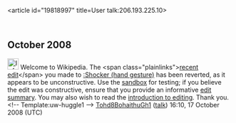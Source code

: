 <article id="19818997" title=User talk:206.193.225.10>
	<talkpage id="19818997" title="User talk:206.193.225.10">

== October 2008 ==

[[Image:Information.png|25px]] Welcome to Wikipedia. The &lt;span class=&quot;plainlinks&quot;&gt;[http://en.wikipedia.org/wiki/Shocker_(hand_gesture)?diff=245916276 recent edit]&lt;/span&gt; you made to [[:Shocker (hand gesture)]] has been reverted, as it appears to be unconstructive. Use the [[Wikipedia:Sandbox|sandbox]] for testing; if you believe the edit was constructive, ensure that you provide an informative [[Help:Edit summary|edit summary]]. You may also wish to read the [[Wikipedia:Introduction|introduction to editing]]. Thank you. &lt;!-- Template:uw-huggle1 --&gt; [[User:Tohd8BohaithuGh1|Tohd8BohaithuGh1]] ([[User talk:Tohd8BohaithuGh1|talk]]) 16:10, 17 October 2008 (UTC)
	</talkpage>
</article>